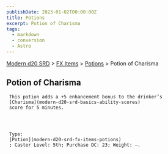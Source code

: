 ```yaml
---
publishDate: 2023-01-02T00:00:00Z
title: Potions
excerpt: Potion of Charisma
tags:
  - markdown
  - conversion
  - Astro
---
```


[Modern d20 SRD](/#modernD20) > [FX Items](modern-d20-srd-fx-items-index) > [Potions](modern-d20-srd-fx-items-potions) > Potion of Charisma

## Potion of Charisma




     This potion adds a +5 enhancement bonus to the drinker’s
     [Charisma](modern-d20-srd-basics-ability-scores)
     score for 5 minutes.




     Type:
     [Potion](modern-d20-srd-fx-items-potions)
     ; Caster Level: 5th; Purchase DC: 23; Weight: —.
